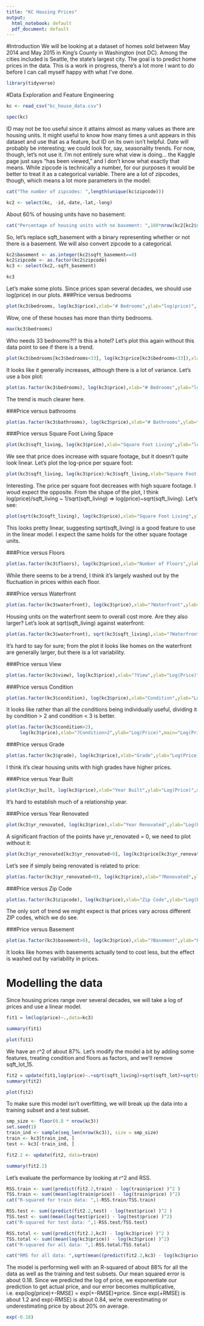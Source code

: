 ```yaml
---
title: "KC Housing Prices"
output:
  html_notebook: default
  pdf_document: default
---
```

#Introduction
We will be looking at a dataset of homes sold between May 2014 and May 2015 in King's County in Washington (not DC). Among the cities included is Seattle, the state's largest city. The goal is to predict home prices in the data. This is a work in progress, there's a lot more I want to do before I can call myself happy with what I've done.
```r
library(tidyverse)
```

#Data Exploration and Feature Engineering
```r
kc <- read_csv("kc_house_data.csv")
```


```r
spec(kc)
```
ID may not be too useful since it attains almost as many values as there are housing units. It might useful to know how many times a unit appears in this dataset and use that as a feature, but ID on its own isn't helpful. Date will probably be interesting; we could look for, say, seasonality trends. For now, though, let's not use it. I'm not entirely sure what view is doing... the Kaggle page just says "has been viewed," and I don't know what exactly that means. While zipcode is technically a number, for our purposes it would be better to treat it as a categorical variable. There are a lot of zipcodes, though, which means a lot more parameters in the model:

```r
cat("The number of zipcodes: ",length(unique(kc$zipcode)))
```



```r
kc2 <- select(kc, -id,-date,-lat,-long)
```

About 60% of housing units have no basement:
```r
cat("Percentage of housing units with no basement: ",100*nrow(kc2[kc2$sqft_basement==0,])/nrow(kc2))
```
So, let's replace sqft_basement with a binary representing whether or not there is a basement. We will also  convert zipcode to a categorical.

```r
kc2$basement <- as.integer(kc2$sqft_basement==0)
kc2$zipcode <- as.factor(kc2$zipcode)
kc3 <- select(kc2,-sqft_basement)
```

```r
kc3
```
Let's make some plots. Since prices span several decades, we should use log(price) in our plots.
###Price versus bedrooms
```r
plot(kc3$bedrooms, log(kc3$price),xlab="# Bedrooms",ylab="log(price)", main="Log(price) versus # Bedrooms")
```
Wow, one of these houses has more than thirty bedrooms.
```r
max(kc3$bedrooms)
```
Who needs 33 bedrooms?!? Is this a hotel? Let's plot this again without this data point to see if there is a trend.
```r
plot(kc3$bedrooms[kc3$bedrooms<33], log(kc3$price[kc3$bedrooms<33]),xlab="# Bedrooms",ylab="log(price)", main="Log(price) versus # Bedrooms" )
```
It looks like it generally increases, although there is a lot of variance. Let's use a box plot:

```r
plot(as.factor(kc3$bedrooms), log(kc3$price),xlab="# Bedrooms",ylab="log(price)", main="Log(price) versus # Bedrooms" )
```
The trend is much clearer here.

###Price versus bathrooms
```r
plot(as.factor(kc3$bathrooms), log(kc3$price),xlab="# Bathrooms",ylab="log(price)", main="Log(price) versus # Bathrooms")
```
###Price versus Square Foot Living Space
```r
plot(kc3$sqft_living, log(kc3$price),xlab="Square Foot Living",ylab="log(price)", main="Log(price) versus Square Foot Living")
```
We see that price does increase with square footage, but it doesn't quite look linear. Let's plot the log-price per square foot:

```r
plot(kc3$sqft_living, log(kc3$price)/kc3$sqft_living,xlab="Square Foot Living",ylab="Log(Price) Per Square Foot", main="Log(price) versus Square Foot Living")
```
Interesting. The price per square foot decreases with high square footage. I woud expect the opposite. From the shape of the plot, I think log(price)/sqft_living ~ 1/sqrt(sqft_living) => log(price)~sqrt(sqft_living). Let's see:  


```r
plot(sqrt(kc3$sqft_living), log(kc3$price),xlab="Square Foot Living",ylab="log(price)", main="Log(price) versus Square Foot Living")
```
This looks pretty linear, suggesting sqrt(sqft_living) is a good feature to use in the linear model. I expect the same holds for the other square footage units.

###Price versus Floors
```r
plot(as.factor(kc3$floors), log(kc3$price),xlab="Number of Floors",ylab="Log(Price)",main="Log(Price) vs # Floors")
```
While there seems to be a trend, I think it's largely washed out by the fluctuation in prices within each floor.

###Price versus Waterfront
```r
plot(as.factor(kc3$waterfront), log(kc3$price),xlab="?Waterfront",ylab="Log(Price)",main="Log(Price) vs Waterfront")
```
Housing units on the waterfront seem to overall cost more. Are they also larger? Let's look at sqrt(sqft_living) against waterfront:

```r
plot(as.factor(kc3$waterfront), sqrt(kc3$sqft_living),xlab="?Waterfront",ylab="sqrt(Living Space)",main="sqrt(Living Space) vs Waterfront")
```
It's hard to say for sure; from the plot it looks like homes on the waterfront are generally larger, but there is a lot variability.

###Price versus View
```r
plot(as.factor(kc3$view), log(kc3$price),xlab="?View",ylab="Log(Price)",main="Log(Price) vs View")
```

###Price versus Condition
```r
plot(as.factor(kc3$condition), log(kc3$price),xlab="Condition",ylab="Log(Price)",main="Log(Price) vs Condition")
```
It looks like rather than all the conditions being individually useful, dividing it by condition > 2 and condition < 3 is better.

```r

plot(as.factor(kc3$condition>2),
     log(kc3$price),xlab="?Condition>2",ylab="Log(Price)",main="Log(Price) vs Condition")
```

###Price versus Grade
```r
plot(as.factor(kc3$grade), log(kc3$price),xlab="Grade",ylab="Log(Price)",main="Log(Price) vs Grade")
```

I think it's clear housing units with high grades have higher prices.

###Price versus Year Built
```r
plot(kc3$yr_built, log(kc3$price),xlab="Year Built",ylab="Log(Price)",main="Log(Price) vs Year Built")
```

It's hard to establish much of a relationship year.

###Price versus Year Renovated
```r
plot(kc3$yr_renovated, log(kc3$price),xlab="Year Renovated",ylab="Log(Price)",main="Log(Price) vs Year Renovated")
```
A significant fraction of the points have yr_renovated = 0, we need to plot without it:
```r
plot(kc3$yr_renovated[kc3$yr_renovated>0], log(kc3$price[kc3$yr_renovated>0]),xlab="Year Renovated",ylab="Log(Price)",main="Log(Price) vs Year Renovated")
```

Let's see if simply being renovated is related to price:

```r
plot(as.factor(kc3$yr_renovated>0), log(kc3$price),xlab="?Renovated",ylab="Log(Price)",main="Log(Price) vs ?Renovated")
```


###Price versus Zip Code
```r
plot(as.factor(kc3$zipcode), log(kc3$price),xlab="Zip Code",ylab="Log(Price)",main="Log(Price) vs Zip Code")
```

The only sort of trend we might expect is that prices vary across different ZIP codes, which we do see.

###Price versus Basement
```r
plot(as.factor(kc3$basement>0), log(kc3$price),xlab="?Basement",ylab="Log(Price)",main="Log(Price) vs Presence of basement")
```

It looks like homes with basements actually tend to cost less, but the effect is washed out by variability in prices.


# Modelling the data
Since housing prices range over several decades, we will take a log of prices and use a linear model.
```r
fit1 = lm(log(price)~.,data=kc3)
```

```r
summary(fit1)
```


```r
plot(fit1)
```
We have an r^2 of about 87%. Let's modify the model a bit by adding some features, treating condition and floors as factors, and we'll remove sqft_lot_15.
```r
fit2 = update(fit1,log(price)~.+sqrt(sqft_living)+sqrt(sqft_lot)+sqrt(sqft_above)-sqft_lot15+as.factor(floors)-floors-condition+as.factor(condition)+sqrt(sqft_living15 ),data=kc3)
summary(fit2)
```

```r
plot(fit2)
```
To make sure this model isn't overfitting, we will break up the data into a training subset and a test subset.
```r
smp_size <- floor(0.8 * nrow(kc3))
set.seed(1)
train_ind <- sample(seq_len(nrow(kc3)), size = smp_size)
train <- kc3[train_ind, ]
test <- kc3[-train_ind, ]

fit2.2 <- update(fit2, data=train)
```

```r
summary(fit2.2)
```
Let's evaluate the performance by looking at r^2 and RSS.
```r
RSS.train <- sum((predict(fit2.2,train) - log(train$price) )^2 )
TSS.train <- sum((mean(log(train$price)) - log(train$price) )^2) 
cat("R-squared for train data: ",1-RSS.train/TSS.train)
```


```r
RSS.test <- sum((predict(fit2.2,test) - log(test$price) )^2 )
TSS.test <- sum((mean(log(test$price)) - log(test$price) )^2) 
cat("R-squared for test data: ",1-RSS.test/TSS.test)
```
```r
RSS.total <- sum((predict(fit2.2,kc3) - log(kc3$price) )^2 )
TSS.total <- sum((mean(log(kc3$price)) - log(kc3$price) )^2) 
cat("R-squared for all data: ",1-RSS.total/TSS.total)
```


```r
cat("RMS for all data: ",sqrt(mean((predict(fit2.2,kc3) - log(kc3$price) )^2 )))
```

The model is performing well with an R-squared of about 88% for all the data as well as the training and test subsets. Our mean squared error is about 0.18. Since we predicted the log of price, we exponentiate our prediction to get actual price, and our error becomes multiplicative, i.e. exp(log(price)+-RMSE) = exp(+-RMSE)*price. Since exp(+RMSE) is about 1.2 and exp(-RMSE) is about 0.84, we're overestimating or underestimating price by about 20% on average.

```r
exp(-0.18)
```









